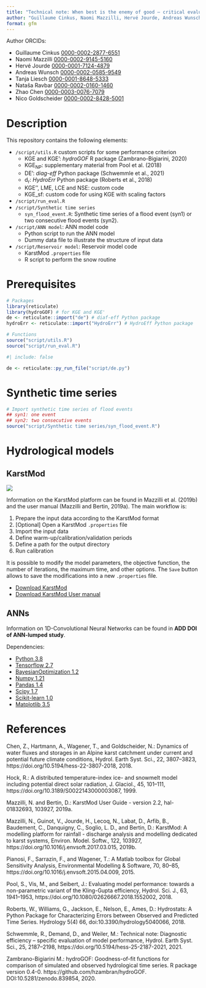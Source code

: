 ```yaml
---
title: "Technical note: When best is the enemy of good – critical evaluation of performance criteria in hydrological models"
author: "Guillaume Cinkus, Naomi Mazzilli, Hervé Jourde, Andreas Wunsch, Tanja Liesch, Nataša Ravbar, Zhao Chen, and Nico Goldscheider"
format: gfm
---
```


Author ORCIDs:

- Guillaume Cinkus [0000-0002-2877-6551](https://orcid.org/0000-0002-2877-6551)
- Naomi Mazzilli [0000-0002-9145-5160](https://orcid.org/0000-0002-9145-5160)
- Hervé Jourde [0000-0001-7124-4879](https://orcid.org/0000-0001-7124-4879)
- Andreas Wunsch [0000-0002-0585-9549](https://orcid.org/0000-0002-0585-9549)
- Tanja Liesch [0000-0001-8648-5333](https://orcid.org/0000-0001-8648-5333)
- Nataša Ravbar [0000-0002-0160-1460](https://orcid.org/0000-0002-0160-1460)
- Zhao Chen [0000-0003-0076-7079](https://orcid.org/0000-0003-0076-7079)
- Nico Goldscheider [0000-0002-8428-5001](https://orcid.org/0000-0002-8428-5001)

# Description

This repository contains the following elements:

- `/script/utils.R` custom scripts for some performance criterion
    - KGE and KGE': *hydroGOF* R package (Zambrano-Bigiarini, 2020)
    - KGE~NP~: supplementary material from Pool et al. (2018)
    - DE': *diag-eff* Python package (Schwemmle et al., 2021)
    - d~r~: *HydroErr* Python package (Roberts et al., 2018)
    - KGE'', LME, LCE and NSE: custom code
    - KGE_sf: custom code for using KGE with scaling factors
- `/script/run_eval.R`
- `/script/Synthetic time series`
    - `syn_flood_event.R`: Synthetic time series of a flood event (syn1) or two consecutive flood events (syn2).
- `/script/ANN model`: ANN model code
    - Python script to run the ANN model
    - Dummy data file to illustrate the structure of input data
- `/script/Reservoir model`: Reservoir model code
    - KarstMod `.properties` file
    - R script to perform the snow routine
    
# Prerequisites

```r
# Packages
library(reticulate)
library(hydroGOF) # for KGE and KGE'
de <- reticulate::import("de") # diaf-eff Python package
hydroErr <- reticulate::import("HydroErr") # HydroEff Python package

# Functions
source("script/utils.R")
source("script/run_eval.R")
```

```r
#| include: false

de <- reticulate::py_run_file("script/de.py")
```
    
# Synthetic time series

```r
# Import synthetic time series of flood events
## syn1: one event
## syn2: two consecutive events
source("script/Synthetic time series/syn_flood_event.R")


```


# Hydrological models

## KarstMod

![](img/karstmod.png){#fig-karstmod}

Information on the KarstMod platform can be found in Mazzilli et al. (2019b) and the user manual (Mazzilli and Bertin, 2019a). The main workflow is:

1.  Prepare the input data according to the KarstMod format
2.  [Optional] Open a KarstMod `.properties` file
3.  Import the input data
4.  Define warm-up/calibration/validation periods
5.  Define a path for the output directory
6.  Run calibration

It is possible to modify the model parameters, the objective function, the number of iterations, the maximum time, and other options. The `Save` button allows to save the modifications into a new `.properties` file.

- [Download KarstMod](https://sokarst.org/en/softwares-en/karstmod-en/)
- [Download KarstMod User manual](https://hal.archives-ouvertes.fr/hal-01832693)

## ANNs

Information on 1D-Convolutional Neural Networks can be found in **ADD DOI of ANN-lumped study**.

Dependencies:

- [Python 3.8](https://www.python.org/)
- [Tensorflow 2.7](https://www.tensorflow.org/)
- [BayesianOptimization 1.2](https://github.com/fmfn/BayesianOptimization)
- [Numpy 1.21](https://numpy.org/)
- [Pandas 1.4](https://pandas.pydata.org/)
- [Scipy 1.7](https://scipy.org/)
- [Scikit-learn 1.0](https://scikit-learn.org/stable/)
- [Matplotlib 3.5](https://matplotlib.org/)

# References

Chen, Z., Hartmann, A., Wagener, T., and Goldscheider, N.: Dynamics of water fluxes and storages in an Alpine karst catchment under current and potential future climate conditions, Hydrol. Earth Syst. Sci., 22, 3807–3823, https://doi.org/10.5194/hess-22-3807-2018, 2018.

Hock, R.: A distributed temperature-index ice- and snowmelt model including potential direct solar radiation, J. Glaciol., 45, 101–111, https://doi.org/10.3189/S0022143000003087, 1999.

Mazzilli, N. and Bertin, D.: KarstMod User Guide - version 2.2, hal-01832693, 103927, 2019a.

Mazzilli, N., Guinot, V., Jourde, H., Lecoq, N., Labat, D., Arfib, B., Baudement, C., Danquigny, C., Soglio, L. D., and Bertin, D.: KarstMod: A modelling platform for rainfall - discharge analysis and modelling dedicated to karst systems, Environ. Model. Softw., 122, 103927, https://doi.org/10.1016/j.envsoft.2017.03.015, 2019b.

Pianosi, F., Sarrazin, F., and Wagener, T.: A Matlab toolbox for Global Sensitivity Analysis, Environmental Modelling & Software, 70, 80–85, https://doi.org/10.1016/j.envsoft.2015.04.009, 2015.

Pool, S., Vis, M., and Seibert, J.: Evaluating model performance: towards a non-parametric variant of the Kling-Gupta efficiency, Hydrol. Sci. J., 63, 1941–1953, https://doi.org/10.1080/02626667.2018.1552002, 2018.

Roberts, W., Williams, G., Jackson, E., Nelson, E., Ames, D.: Hydrostats: A Python Package for Characterizing Errors between Observed and Predicted Time Series. Hydrology 5(4) 66, doi:10.3390/hydrology5040066, 2018.

Schwemmle, R., Demand, D., and Weiler, M.: Technical note: Diagnostic
efficiency – specific evaluation of model performance, Hydrol. Earth Syst.
Sci., 25, 2187–2198, https://doi.org/10.5194/hess-25-2187-2021, 2021.

Zambrano-Bigiarini M.: hydroGOF: Goodness-of-fit functions for comparison of simulated and observed hydrological time series. R package version 0.4-0. https://github.com/hzambran/hydroGOF. DOI:10.5281/zenodo.839854, 2020.

















